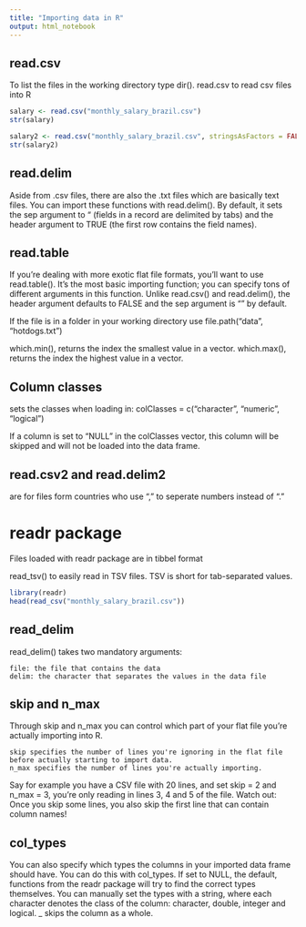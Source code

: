 ```yaml
---
title: "Importing data in R"
output: html_notebook
---
```

## read.csv

To list the files in the working directory type dir().
read.csv to read csv files into R

```r
salary <- read.csv("monthly_salary_brazil.csv")
str(salary)
```
```r
salary2 <- read.csv("monthly_salary_brazil.csv", stringsAsFactors = FALSE)
str(salary2)
```

## read.delim

Aside from .csv files, there are also the .txt files which are basically text files. You can import these functions with read.delim(). By default, it sets the sep argument to "\t" (fields in a record are delimited by tabs) and the header argument to TRUE (the first row contains the field names). 

## read.table

If you're dealing with more exotic flat file formats, you'll want to use read.table(). It's the most basic importing function; you can specify tons of different arguments in this function. Unlike read.csv() and read.delim(), the header argument defaults to FALSE and the sep argument is "" by default.

If the file is in a folder in your working directory use file.path("data", "hotdogs.txt")

which.min(), returns the index the smallest value in a vector.
which.max(), returns the index the highest value in a vector.

## Column classes

sets the classes when loading in: 
colClasses = c("character", "numeric", "logical")

If a column is set to "NULL" in the colClasses vector, this column will be skipped and will not be loaded into the data frame.

## read.csv2 and read.delim2

are for files form countries who use "," to seperate numbers instead of "."

# readr package

Files loaded with readr package are in tibbel format

read_tsv() to easily read in TSV files. TSV is short for tab-separated values.

```r
library(readr)
head(read_csv("monthly_salary_brazil.csv"))
```

## read_delim

read_delim() takes two mandatory arguments:

    file: the file that contains the data
    delim: the character that separates the values in the data file


## skip and n_max

Through skip and n_max you can control which part of your flat file you're actually importing into R.

    skip specifies the number of lines you're ignoring in the flat file before actually starting to import data.
    n_max specifies the number of lines you're actually importing.

Say for example you have a CSV file with 20 lines, and set skip = 2 and n_max = 3, you're only reading in lines 3, 4 and 5 of the file.
Watch out: Once you skip some lines, you also skip the first line that can contain column names!

## col_types

You can also specify which types the columns in your imported data frame should have. You can do this with col_types. If set to NULL, the default, functions from the readr package will try to find the correct types themselves. You can manually set the types with a string, where each character denotes the class of the column: character, double, integer and logical. _ skips the column as a whole.



